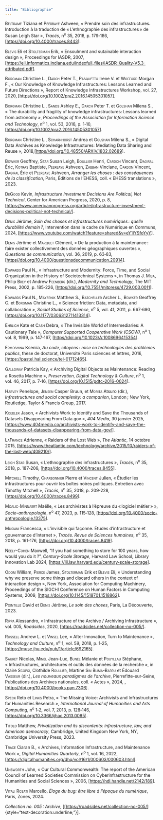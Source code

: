 ```yaml
---
title: "Bibliographie"
---
```


<?xml version="1.0"?>

::: {.csl-bib-body style="line-height: 1.35; "}
::: {.csl-entry style="margin-bottom: 1em;"}
[Beltrame]{.smallcaps} Tiziana et [Peerbaye]{.smallcaps} Ashveen, « Prendre soin des infrastructures. Introduction à la traduction de « L’ethnographie des infrastructures » de Susan Leigh Star », <i>Tracés</i>, n<sup>o</sup> 35, 2018, p. 179‑186, \[[https//doi.org/10.4000/traces.8443](https//doi.org/10.4000/traces.8443)\].
:::

::: {.csl-entry style="margin-bottom: 1em;"}
[Blevis]{.smallcaps} Eli et [Stolterman]{.smallcaps} Erik, « Ensoulment and sutainable interaction design », Proceedings for IASDR, 2007, \[<https://eli.informatics.indiana.edu/indexfull_files/IASDR-Quality-V5.3-attributed.pdf>\].
:::

::: {.csl-entry style="margin-bottom: 1em;"}
[Borgman]{.smallcaps} Christine L., [Darch]{.smallcaps} Peter T., [Pasquetto]{.smallcaps} Irene V. et [Wofford]{.smallcaps} Morgan F., « Our Knowledge of Knowledge Infrastructures: Lessons Learned and Future Directions », Report of Knowledge Infrastructures Workshop, vol. 27, 2020, \[[https//doi.org/10.1002/pra2.2016.14505301057](https//doi.org/10.1002/pra2.2016.14505301057)\].
:::

::: {.csl-entry style="margin-bottom: 1em;"}
[Borgman]{.smallcaps} Christine L., [Sands]{.smallcaps} Ashley E., [Darch]{.smallcaps} Peter T. et [Golshan]{.smallcaps} Milena S., « The durability and fragility of knowledge infrastructures: Lessons learned from astronomy », <i>Proceedings of the Association for Information Science and Technology</i>, n<sup>o</sup> 1, vol. 53, 2016, p. 1‑10, \[[https//doi.org/10.1002/pra2.2016.14505301057](https//doi.org/10.1002/pra2.2016.14505301057)\].
:::

::: {.csl-entry style="margin-bottom: 1em;"}
[Borgman]{.smallcaps} Christine L., [Scharnhorst]{.smallcaps} Andrea et [Golshan]{.smallcaps} Milena S., « Digital Data Archives as Knowledge Infrastructures: Mediating Data Sharing and Reuse », 2018,\[[https//doi.org/10.48550/ARXIV.1802.02689](https//doi.org/10.48550/ARXIV.1802.02689)\].
:::

::: {.csl-entry style="margin-bottom: 1em;"}
[Bowker]{.smallcaps} Geoffrey, [Star]{.smallcaps} Susan Leigh, [Boullier]{.smallcaps} Henri, [Cardon]{.smallcaps} Vincent, [Dagiral]{.smallcaps} Éric, [Kotras]{.smallcaps} Baptiste, [Peerbaye]{.smallcaps} Ashveen, [Zabban]{.smallcaps} Vinciane, [Cardon]{.smallcaps} Vincent, [Dagiral]{.smallcaps} Éric et [Peerbaye]{.smallcaps} Ashveen, <i>Arranger les choses : des conséquences de la classification</i>, Paris, Éditions de l’EHESS, coll. « EHESS translations », 2023.
:::

[DeGood]{.smallcaps} Kevin, *Infrastructure Investment Decisions Are Political, Not Technical*, Center for American Progress, 2020, p. 8, \[<https://www.americanprogress.org/article/infrastructure-investment-decisions-political-not-technical/>\].

::: {.csl-entry style="margin-bottom: 1em;"}
[Denis]{.smallcaps} Jérôme, <i>Soin des choses et infrastructures numériques : quelle durabilité demain ?</i>, Intervention dans le cadre de Numérique en Communs, 2024, \[[[https://www.youtube.com/watch?feature=shared&v=eY1lYSfoYyY](https://www.youtube.com/watch?feature=shared&v=eY1lYSfoYyYhttps://www.youtube.com/watch?feature=shared&v=eY1lYSfoYyY)]{style="text-decoration:underline;"}\].
:::

::: {.csl-entry style="margin-bottom: 1em;"}
[Denis]{.smallcaps} Jérôme et [Marquet]{.smallcaps} Clément, « De la production à la maintenance : faire exister collectivement des données géographiques ouvertes », <i>Questions de communication</i>, vol. 36, 2019, p. 63‑83, \[[https//doi.org/10.4000/questionsdecommunication.20914](https//doi.org/10.4000/questionsdecommunication.20914)\].
:::

::: {.csl-entry style="margin-bottom: 1em;"}
[Edwards]{.smallcaps} Paul N., « Infrastructure and Modernity: Force, Time, and Social Organization in the History of Sociotechnical Systems », in Thomas J. [Misa]{.smallcaps}, Philip [Brey]{.smallcaps} et Andrew [Feenberg]{.smallcaps} (dir.), <i>Modernity and Technology</i>, The MIT Press, 2002, p. 185‑226, \[[https//doi.org/10.7551/mitpress/4729.003.0011](https//doi.org/10.7551/mitpress/4729.003.0011)\].
:::

::: {.csl-entry style="margin-bottom: 1em;"}
[Edwards]{.smallcaps} Paul N., [Mayernik]{.smallcaps} Matthew S., [Batcheller]{.smallcaps} Archer L., [Bowker]{.smallcaps} Geoffrey C. et [Borgman]{.smallcaps} Christine L., « Science friction: Data, metadata, and collaboration », <i>Social Studies of Science</i>, n<sup>o</sup> 5, vol. 41, 2011, p. 667‑690, \[[https//doi.org/10.1177/0306312711413314](https//doi.org/10.1177/0306312711413314)\].
:::

::: {.csl-entry style="margin-bottom: 1em;"}
[Ehrlich]{.smallcaps} Kate et [Cash]{.smallcaps} Debra, « The Invisible World of Intermediaries: A Cautionary Tale », <i>Computer Supported Cooperative Work (CSCW)</i>, n<sup>o</sup> 1, vol. 8, 1999, p. 147‑167, \[[https//doi.org/10.1023/A:1008696415354](https//doi.org/10.1023/A:1008696415354)\].
:::

::: {.csl-entry style="margin-bottom: 1em;"}
[Ermoshina]{.smallcaps} Kseniia, <i>Au code, citoyens : mise en technologies des problèmes publics</i>, thèse de doctorat, Université Paris sciences et lettres, 2016, \[<https://pastel.hal.science/tel-01712465>\].
:::

::: {.csl-entry style="margin-bottom: 1em;"}
[Galloway]{.smallcaps} Patricia Kay, « Archiving Digital Objects as Maintenance: Reading a Rosetta Machine », <i>Preservation, Digital Technology & Culture</i>, n<sup>o</sup> 1, vol. 46, 2017, p. 7‑16, \[[https//doi.org/10.1515/pdtc-2016-0024](https//doi.org/10.1515/pdtc-2016-0024)\].
:::

::: {.csl-entry style="margin-bottom: 1em;"}
[Harvey]{.smallcaps} Penelope, [Jensen]{.smallcaps} Casper Bruun, et [Morita]{.smallcaps} Atsuro (dir.), <i>Infrastructures and social complexity: a companion</i>, London ; New York, Routledge, Taylor & Francis Group, 2017.
:::

::: {.csl-entry style="margin-bottom: 1em;"}
[Koebler]{.smallcaps} Jason, « Archivists Work to Identify and Save the Thousands of Datasets Disappearing From Data.gov », <i>404 Media</i>, 30 janvier 2025, \[<https://www.404media.co/archivists-work-to-identify-and-save-the-thousands-of-datasets-disappearing-from-data-gov/>\].
:::

::: {.csl-entry style="margin-bottom: 1em;"}
[LaFrance]{.smallcaps} Adrienne, « Raiders of the Lost Web », <i>The Atlantic</i>, 14 octobre 2015, \[<https://www.theatlantic.com/technology/archive/2015/10/raiders-of-the-lost-web/409210/>\].
:::

::: {.csl-entry style="margin-bottom: 1em;"}
[Leigh Star]{.smallcaps} Susan, « L’ethnographie des infrastructures », <i>Tracés</i>, n<sup>o</sup> 35, 2018, p. 187‑206, \[[https//doi.org/10.4000/traces.8455](https//doi.org/10.4000/traces.8455)\].
:::

::: {.csl-entry style="margin-bottom: 1em;"}
[Mitchell]{.smallcaps} Timothy, [Charbonnier]{.smallcaps} Pierre et [Vincent]{.smallcaps} Julien, « Étudier les infrastructures pour ouvrir les boîtes noires politiques. Entretien avec Timothy Mitchell », <i>Tracés</i>, n<sup>o</sup> 35, 2018, p. 209‑228, \[[https//doi.org/10.4000/traces.8499](https//doi.org/10.4000/traces.8499)\].
:::

::: {.csl-entry style="margin-bottom: 1em;"}
[Moalic-Minnaert]{.smallcaps} Maëlle, « Les archivistes à l’épreuve du « logiciel métier » », <i>Socio-anthropologie</i>, n<sup>o</sup> 47, 2023, p. 115‑128, \[[https//doi.org/10.4000/socio-anthropologie.13375](https//doi.org/10.4000/socio-anthropologie.13375)\].
:::

::: {.csl-entry style="margin-bottom: 1em;"}
[Musiani]{.smallcaps} Francesca, « L’invisible qui façonne. Études d’infrastructure et gouvernance d’Internet », <i>Tracés. Revue de Sciences humaines</i>, n<sup>o</sup> 35, 2018, p. 161‑176, \[[https//doi.org/10.4000/traces.8419](https//doi.org/10.4000/traces.8419)\].
:::

::: {.csl-entry style="margin-bottom: 1em;"}
[Neely-Cohen]{.smallcaps} Maxwell, "If you had something to store for 100 years, how would you do it ?", <i>Century-Scale Storage</i>, Harvard Law School, Library Innovation Lab 2024, \[[[https://lil.law.harvard.edu/century-scale-storage](https://lil.law.harvard.edu/century-scale-storagehttps://lil.law.harvard.edu/century-scale-storage)]{style="text-decoration:underline;"}\].
:::

::: {.csl-entry style="margin-bottom: 1em;"}
[Odom]{.smallcaps} William, [Pierce]{.smallcaps} James, [Stolterman]{.smallcaps} Erik et [Blevis]{.smallcaps} Eli, « Understanding why we preserve some things and discard others in the context of interaction design », New York, Association for Computing Machinery, Proceedings of the SIGCHI Conference on Human Factors in Computing Systems, 2009, \[<https://doi.org/10.1145/1518701.1518862>\].
:::

::: {.csl-entry style="margin-bottom: 1em;"}
[Pointille]{.smallcaps} David et [Denis]{.smallcaps} Jérôme, <i>Le soin des choses</i>, Paris, La Découverte, 2023.
:::

::: {.csl-entry style="margin-bottom: 1em;"}
[Rippa]{.smallcaps} Alessandro, « Infrastructure of the Archive / Archiving Infrastructure », vol. 005, <i>Roadsides</i>, 2020, \[<https://roadsides.net/collection-no-005/>\].
:::

::: {.csl-entry style="margin-bottom: 1em;"}
[Russell]{.smallcaps} Andrew L. et [Vinsel]{.smallcaps} Lee, « After Innovation, Turn to Maintenance », <i>Technology and Culture</i>, n<sup>o</sup> 1, vol. 59, 2018, p. 1‑25, \[<https://muse.jhu.edu/pub/1/article/692165>\].
:::

::: {.csl-entry style="margin-bottom: 1em;"}
[Sauret]{.smallcaps} Nicolas, [Minel]{.smallcaps} Jean-Luc, [Bunel]{.smallcaps} Mélanie et [Pouyllau]{.smallcaps} Stéphane, « Infrastructures, architectures et outils des données de la recherche », in Claire [Scopsi]{.smallcaps}, Clothilde [Roullier]{.smallcaps}, Martine [Sin Blima-Barru]{.smallcaps} et Édouard [Vasseur]{.smallcaps} (dir.), <i>Les nouveaux paradigmes de l’archive</i>, Pierrefitte-sur-Seine, Publications des Archives nationales, coll. « Actes », 2024, , \[[https//doi.org/10.4000/books.pan.7306](https//doi.org/10.4000/books.pan.7306)\].
:::

::: {.csl-entry style="margin-bottom: 1em;"}
[Speck]{.smallcaps} Reto et [Links]{.smallcaps} Petra, « The Missing Voice: Archivists and Infrastructures for Humanities Research », <i>International Journal of Humanities and Arts Computing</i>, n<sup>o</sup> 1‑2, vol. 7, 2013, p. 128‑146, \[[https//doi.org/10.3366/ijhac.2013.0085](https//doi.org/10.3366/ijhac.2013.0085)\].
:::

::: {.csl-entry style="margin-bottom: 1em;"}
[Titolo]{.smallcaps} Matthew, <i>Privatization and its discontents: infrastructure, law, and American democracy</i>, Cambridge, United Kingdom New York, NY, Cambridge University Press, 2023.
:::

::: {.csl-entry style="margin-bottom: 1em;"}
[Trace]{.smallcaps} Ciaran B., « Archives, Information Infrastructure, and Maintenance Work », <i>Digital Humanities Quarterly</i>, n<sup>o</sup> 1, vol. 16, 2022, \[<https://digitalhumanities.org/dhq/vol/16/1/000603/000603.html>\].
:::

::: {.csl-entry style="margin-bottom: 1em;"}
[Unsworth]{.smallcaps} John, « Our Cultural Commonwealth: The report of the American Council of Learned Societies Commission on Cyberinfrastructure for the Humanities and Social Sciences », 2006, \[<https://hdl.handle.net/2142/189>\].
:::

::: {.csl-entry style="margin-bottom: 1em;"}
[Vitali Rosati]{.smallcaps} Marcello, <i>Éloge du bug: être libre à l’époque du numérique</i>, Paris, Zones, 2024.
:::

::: csl-entry
<i>Collection no. 005 : Archive</i>, \[\[<https://roadsides.net/collection-no-005/>\]{style="text-decoration:underline;"}\].
:::
:::
